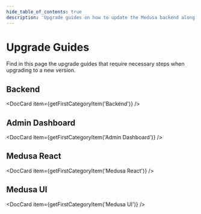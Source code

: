 ```yaml
---
hide_table_of_contents: true
description: 'Upgrade guides on how to update the Medusa backend along with other Medusa components to the latest version.'
---
```



# Upgrade Guides

Find in this page the upgrade guides that require necessary steps when upgrading to a new version.

## Backend

<DocCard
  item={getFirstCategoryItem('Backend')}
/>

## Admin Dashboard

<DocCard
  item={getFirstCategoryItem('Admin Dashboard')}
/>

## Medusa React

<DocCard
  item={getFirstCategoryItem('Medusa React')}
/>

## Medusa UI

<DocCard
  item={getFirstCategoryItem('Medusa UI')}
/>
